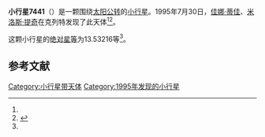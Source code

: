 {{Infobox planet
| bgcolour = #FFFFC0
| name = 7441 Laska
| symbol = 
| image = 
| caption = 
| discovery = yes
| discovery_ref = 
| discoverer = [[佳娜·蒂佳|佳娜·蒂佳]]、[[米洛斯·提奇|米洛斯·提奇]]
| discovery_site = [[克列特|克列特]] 
| discovered = 1995年7月30日
| designations = yes
| mp_name = 
| named_after = 
| alt_names = 1995 OZ/ 4632 P-L
| mp_category = [[主带小行星|主带小行星]]
| orbit_ref = <ref name="a">[http://ssd.jpl.nasa.gov/sbdb.cgi?sstr=7441 7441 Laska] {{Wayback|url=http://ssd.jpl.nasa.gov/sbdb.cgi?sstr=7441 |date=20201124024329 }}，小行星數據庫瀏覽器（JPL Small-Body Database Browser）－[[美国国家航空航天局|美国国家航空航天局]]喷气推进实验室</ref>
| epoch = 2456400.5 (2013年4月18日更新)
| aphelion = {{convert|2.4907689|AU|km|3|abbr=on|lk=out}}
| perihelion = {{convert|2.1381289|AU|km|3|abbr=on}}
| semimajor = {{convert|2.3144489|AU|km|3|abbr=on}}
| eccentricity = 0.0761823
| period = 1286.085413 [[日|日]]<br />3.52[[儒略年|儒略年]]
| avg_speed = 
| inclination = 4.89416
| asc_node = 191.29528
| mean_anomaly = 
| arg_peri = 13.53216
| satellites = 
| physical_characteristics = yes
| dimensions = 
| mass = 
| density = 
| surface_grav = 
| escape_velocity = 
| sidereal_day = 
| axial_tilt = 
| pole_ecliptic_lat = 
| pole_ecliptic_lon = 
| albedo = 
| temperatures= 
| temp_name1 = 
| mean_temp_1 = 
| max_temp_1 = 
| temp_name2 = 
| max_temp_2 = 
| spectral_type = 
| abs_magnitude = 13.53216
}}

'''小行星7441'''（{{lang-en|7441 Laska}}）是一颗围绕[[太阳|太阳]][[公转|公转]]的[[小行星|小行星]]。1995年7月30日，[[佳娜·蒂佳|佳娜·蒂佳]]、[[米洛斯·提奇|米洛斯·提奇]]在克列特发现了此天体<ref name="a" /><ref>{{cite news|title=小行星列表|url=http://cfa-www.harvard.edu/iau/lists/NumberedMPs.txt|accessdate=2013-07-08|newspaper=哈佛大学|archive-date=2008-05-17|archive-url=https://web.archive.org/web/20080517010638/http://cfa-www.harvard.edu/iau/lists/NumberedMPs.txt|dead-url=no}}</ref>。

这颗小行星的[[绝对星等|绝对星等]]为13.53216等<ref name="a" />。

==参考文献==
{{reflist}}
{{Minor Planet Number|[[小行星7440|小行星7440]]|[[小行星7442|小行星7442]]}}

{{小天体}}

[[Category:小行星带天体|Category:小行星带天体]]
[[Category:1995年发现的小行星|Category:1995年发现的小行星]]

{{asteroid-stub}}